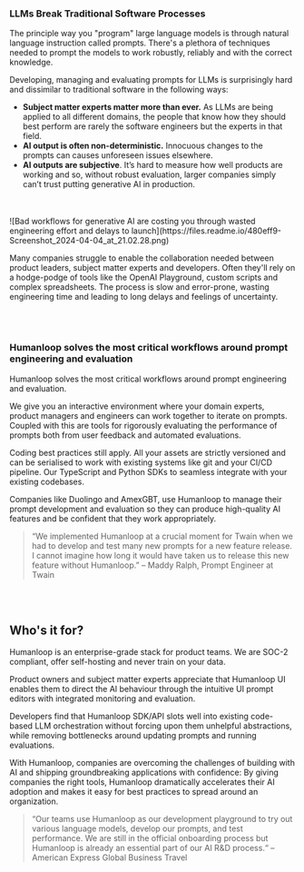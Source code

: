 ### LLMs Break Traditional Software Processes

The principle way you "program"  large language models is through natural language instruction called prompts. There's a plethora of techniques needed to prompt the models to work robustly, reliably and with the correct knowledge. 

Developing, managing and evaluating prompts for LLMs is surprisingly hard and dissimilar to traditional software in the following ways: 

- **Subject matter experts matter more than ever.** As LLMs are being applied to all different domains, the people that know how they should best perform are rarely the software engineers but the experts in that field.
- **AI output is often non-deterministic.** Innocuous changes to the prompts can causes unforeseen issues elsewhere.
- **AI outputs are subjective**.  It’s hard to measure how well products are working and so, without robust evaluation, larger companies simply can’t trust putting generative AI in production.

<br />

<br />

<Frame caption="Bad workflows for generative AI are costing you through wasted engineering effort and delays to launch">
![Bad workflows for generative AI are costing you through wasted engineering effort and delays to launch](https://files.readme.io/480eff9-Screenshot_2024-04-04_at_21.02.28.png)
</Frame>


<br />

Many companies struggle to enable the collaboration needed between product leaders, subject matter experts and developers. Often they'll rely on a hodge-podge of tools like the OpenAI Playground, custom scripts and complex spreadsheets. The process is slow and error-prone, wasting engineering time and leading to long delays and feelings of uncertainty.

<br />

<br />

### Humanloop solves the most critical workflows around prompt engineering and evaluation

Humanloop solves the most critical workflows around prompt engineering and evaluation. 

We give you an interactive environment where your domain experts, product managers and engineers can work together to iterate on prompts. Coupled with this are tools for rigorously evaluating the performance of prompts both from user feedback and automated evaluations.

Coding best practices still apply. All your assets are strictly versioned and can be serialised to work with existing systems like git and your CI/CD pipeline. Our TypeScript and Python SDKs to seamless integrate with your existing codebases.

Companies like Duolingo and AmexGBT, use Humanloop to manage their prompt development and evaluation so they can produce high-quality AI features and be confident that they work appropriately.

> “We implemented Humanloop at a crucial moment for Twain when we had to develop and test many new prompts for a new feature release. I cannot imagine how long it would have taken us to release this new feature without Humanloop.” – Maddy Ralph, Prompt Engineer at Twain

<br />

<br />

## Who's it for?

Humanloop is an enterprise-grade stack for product teams. We are SOC-2 compliant, offer self-hosting and never train on your data.

Product owners and subject matter experts appreciate that Humanloop UI enables them to direct the AI behaviour through the intuitive UI prompt editors with integrated monitoring and evaluation.

Developers find that Humanloop SDK/API slots well into existing code-based LLM orchestration without forcing upon them unhelpful abstractions, while removing bottlenecks around updating prompts and running evaluations.

With Humanloop, companies are overcoming the challenges of building with AI and shipping groundbreaking applications with confidence: By giving companies the right tools, Humanloop dramatically accelerates their AI adoption and makes it easy for best practices to spread around an organization.

> “Our teams use Humanloop as our development playground to try out various language models, develop our prompts, and test performance. We are still in the official onboarding process but Humanloop is already an essential part of our AI R&D process.“ – American Express Global Business Travel

<br />